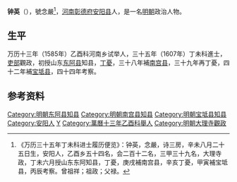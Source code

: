 '''钟英'''（{{bd|？||？||}}），號念嚴<ref>《万历三十五年丁未科进士履历便览》：钟英，念嚴，诗三房，辛未八月二十五日生，安阳人，乙酉乡五十四名，会二百十二名，三甲三十九名，大理寺政，丁未六月授山东东阿知县，丁憂，庚戌補南宫县，辛亥丁憂，甲寅補宝坻县，丙辰考察。曾祖祥；祖政；父禄。</ref>，[[河南|河南]][[彰德府|彰德府]][[安阳县|安阳县]]人，是一名[[明朝|明朝]]政治人物。
 
== 生平 ==
万历十三年（1585年）乙酉科河南乡试举人，三十五年（1607年）丁未科進士，[[吏部|吏部]]觀政，初授山东[[东阿县|东阿县]]知县，[[丁憂|丁憂]]，三十八年補[[南宫县|南宫县]]，三十九年再丁憂，四十二年補[[宝坻县|宝坻县]]，四十四年考察。
 
==参考资料==
{{reflist}}

{{start box}}
{{s-off}}
{{s-before|[[劉惟忠|劉惟忠]]<br>}}
{{s-title|明朝宝坻县知县|1614年-1616年}}
{{s-after|[[王則古|王則古]]<br>}}
{{end box}}

{{明朝人物小作品}}
{{萬曆三十五年丁未科殿試金榜}}
{{Authority control}}
{{DEFAULTSORT:Zhong钟}}
[[Category:明朝东阿县知县|Category:明朝东阿县知县]]
[[Category:明朝南宫县知县|Category:明朝南宫县知县]]
[[Category:明朝宝坻县知县|Category:明朝宝坻县知县]]
[[Category:安阳人|Category:安阳人]]
[[Category:钟姓|Y]]
[[Category:萬曆十三年乙酉科舉人|Category:萬曆十三年乙酉科舉人]]
[[Category:明朝大理寺觀政|Category:明朝大理寺觀政]]